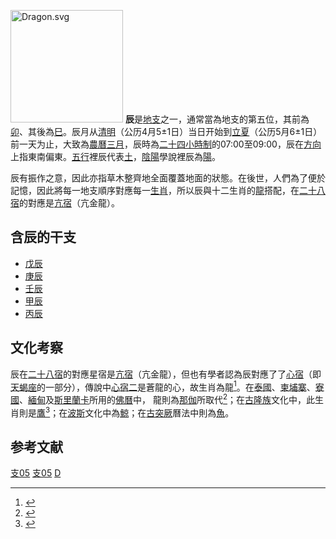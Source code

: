 {{About}}
{{天干地支}}
[[File:Dragon.svg|180px]]
'''辰'''是[[地支|地支]]之一，通常當為地支的第五位，其前為[[卯|卯]]、其後為[[巳|巳]]。辰月从[[清明|清明]]（公历4月5±1日）当日开始到[[立夏|立夏]]（公历5月6±1日）前一天为止，大致為[[農曆三月|農曆三月]]，辰時為[[二十四小時制|二十四小時制]]的07:00至09:00，辰在[[方向|方向]]上指東南偏東。[[五行|五行]]裡辰代表[[土|土]]，[[陰陽|陰陽]]學說裡辰為[[陽|陽]]。

辰有振作之意，因此亦指草木整齊地全面覆蓋地面的狀態。在後世，人們為了便於記憶，因此將每一地支順序對應每一[[生肖|生肖]]，所以辰與十二生肖的[[龍|龍]]搭配，在[[二十八宿|二十八宿]]的對應是[[亢宿|亢宿]]（亢金龍）。

== 含辰的干支 ==
{{Commons category|Dragon_(zodiac)}}
* [[戊辰|戊辰]]
* [[庚辰|庚辰]]
* [[壬辰|壬辰]]
* [[甲辰|甲辰]]
* [[丙辰|丙辰]]

==文化考察==
辰在[[二十八宿|二十八宿]]的對應星宿是[[亢宿|亢宿]]（亢金龍），但也有學者認為辰對應了了[[心宿|心宿]]（即[[天蝎座|天蝎座]]的一部分），傳說中[[心宿二|心宿二]]是蒼龍的心，故生肖為龍<ref>{{cite journal|url=http://linguistics.berkeley.edu/~rscook/socrates/public_html/html/LTBA-18.2.html|author=Richard S. Cook|title=The Etymology of Chinese Chen|journal=''Linguistics of the Tibeto-Burman Area''|publisher=[[University_of_California,_Berkeley|University of California, Berkeley]]|publication-date=Fall 1995|volume=18|issue=2|date=Spring 1997|pages=250|lccn=82-640813|issn=0731-3500|oclc=4790670|access-date=2020-11-03|archive-date=2020-01-30|archive-url=https://web.archive.org/web/20200130095720/http://linguistics.berkeley.edu/~rscook/socrates/public_html/html/LTBA-18.2.html|dead-url=no}}</ref>。在[[泰國|泰國]]、[[柬埔寨|柬埔寨]]、[[寮國|寮國]]、[[緬甸|緬甸]]及[[斯里蘭卡|斯里蘭卡]]所用的[[佛曆|佛曆]]中， 龍則為[[那伽|那伽]]所取代<ref>{{cite web|url=http://www.thaiguidetothailand.com/magic-and-superstition/year-of-the-dragon-naga-thai-zodiac/|title=Year of the Dragon - Naga - Thai Zodiac|publisher=''Thai Guide to Thailand''|accessdate=2017-06-09|archiveurl=https://web.archive.org/web/20170708104841/http://www.thaiguidetothailand.com/magic-and-superstition/year-of-the-dragon-naga-thai-zodiac/|archivedate=2017-07-08|dead-url=no}}</ref>；在[[古隆族|古隆族]]文化中，此生肖則是[[鷹|鷹]]<ref>{{cite web|url=http://ecs.com.np/culture/tamu-gurung-losar-festival|title=Tamu (Gurung) Losar Festival|publisher=''ECS Nepal''|date=2010-07-11|accessdate=2017-06-09|archive-url=https://web.archive.org/web/20170729174053/http://ecs.com.np/culture/tamu-gurung-losar-festival|archive-date=2017-07-29|dead-url=yes}}</ref>；在[[波斯|波斯]]文化中為[[鯨|鯨]]；在[[古突厥|古突厥]]曆法中則為[[魚|魚]]。

==参考文献==
{{reflist}}

[[Category:干支|支05]]
[[Category:辰|支05]]
[[Category:龍|D]]